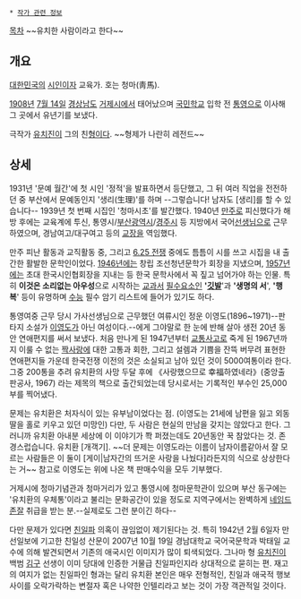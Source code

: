  * [[작가 관련 정보]]

[[목차]]
~~유치한 사람이라고 한다~~
== 개요 ==
[[대한민국]]의 [[시인]]이자 교육가. 호는 청마(靑馬).

[[1908년]] [[7월 14일]] [[경상남도]] [[거제시]]에서 태어났으며 [[국민학교]] 입학 전 [[통영시|통영]]으로 이사해 그 곳에서 유년기를 보냈다.

극작가 [[유치진]]이 그의 친[[형]]이다. ~~형제가 나란히 레전드~~

== 상세 ==
1931년 '문예 월간'에 첫 시인 '정적'을 발표하면서 등단했고, 그 뒤 여러 직업을 전전하던 중 부산에서 문예동인지 '생리(生理)'를 하며 --그렇습니다! 남자도 [생리]를 할 수 있습니다-- 1939년 첫 번째 시집인 '청마시초'를 발간했다. 1940년 [[만주]]로 피신했다가 해방 후에는 교육계에 투신, 통영시/[[부산광역시]]/[[경주시]] 등 지방에서 국어[[선생님]]으로 근무하였으며, 경남여고/대구여고 등의 [[교장]]을 역임했다.

만주 피난 활동과 교직활동 중, 그리고 [[6.25 전쟁]] 중에도 틈틈이 시를 쓰고 시집을 내 출간한 활발한 문학인이었다. [[1946년]]에는 창립 조선청년문학가 회장을 지냈으며, [[1957년]]에는 초대 한국시인협회장을 지내는 등 한국 문학사에서 꼭 짚고 넘어가야 하는 인물. 특히 '''이것은 소리없는 아우성'''으로 시작하는 [[교과서]] [[필수요소]]인 ''''[[깃발]]''''과 ''''생명의 서'''', ''''행복'''' 등이 유명하며 [[수능]] 필수 암기 리스트에 들어가 있기도 하다.

통영여중 근무 당시 가사선생님으로 근무했던 여류시인 정운 이영도(1896~1971)--판타지 소설가 [[이영도]]가 아닌 여성이다.--에게 그야말로 한 눈에 반해 살아 생전 20년 동안 연애편지를 써서 보냈다. 처음 만나게 된 1947년부터 [[교통사고]]로 죽게 된 1967년까지 이룰 수 없는 [[짝사랑]]에 대한 고통과 회한, 그리고 설렘과 기쁨을 잔뜩 버무려 표현한 연애편지들 가운데 한국전쟁 이전의 것은 소실되고 남아 있던 것이 5000여통이라 한다. 그중 200통을 추려 유치환의 사망 두달 후에 《사랑했으므로 幸福하였네라》(중앙출판공사, 1967) 라는 제목의 책으로 출간되었는데 당시로서는 기록적인 부수인 25,000부를 찍어냈다.

문제는 유치환은 처자식이 있는 유부남이었다는 점. (이영도는 21세에 남편을 잃고 외동딸을 홀로 키우고 있던 미망인) 다만, 두 사람은 현실의 만남을 갖지는 않았다고 한다. 그러니까 유치환 아내분 세상에 이 이야기가 쫙 퍼졌는데도 20년동안 꾹 참았다는 것. 존경스럽습니다. 유치환 [개객기]. ~~더 문제는 이영도라는 이름이 남자이름같아서 잘 모르는 사람들은 이 둘이 [게이|남자간의 뜨거운 사랑을 나눴다]라든지의 식으로 상상한다는 거~~ 참고로 이영도는 위에 나온 책 판매수익을 모두 기부했다.

거제시에 청마기념관과 청마거리가 있고 통영시에 청마문학관이 있으며 부산 동구에는 '유치환의 우체통'이라고 불리는 문화공간이 있을 정도로 지역구에서는 완벽하게 [[네임드]] [[존잘]] 취급을 받는 분.--실제로도 그런 분이긴 하다--

다만 문제가 있다면 [[친일파]] 의혹이 끊임없이 제기된다는 것. 특히 1942년 2월 6일자 만선일보에 기고한 친일성 산문이 2007년 10월 19일 경남대학교 국어국문학과 박태일 교수에 의해 발견되면서 기존의 애국시인 이미지가 많이 퇴색되었다. 그나마 형 [[유치진]]이 백범 [[김구]] 선생이 이미 당대에 인증한 거물급 친일파인지라 상대적으로 묻히는 편. 재고의 여지가 없는 친일파인 형과는 달리 유치환 본인은 매우 전형적인, 친일과 애국적 행보 사이를 오락가락하는 변절자 혹은 나약한 인텔리라고 보는 것이 가장 객관적일 것이다.  
